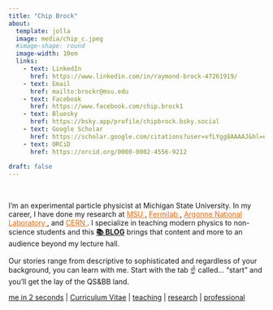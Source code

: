 ```yaml
---
title: "Chip Brock"
about:
  template: jolla
  image: media/chip_c.jpeg
  #image-shape: round
  image-width: 10em
  links:
    - text: LinkedIn
      href: https://www.linkedin.com/in/raymond-brock-47261919/
    - text: Email
      href: mailto:brockr@msu.edu
    - text: Facebook
      href: https://www.facebook.com/chip.brock1
    - text: Bluesky
      href: https://bsky.app/profile/chipbrock.bsky.social
    - text: Google Scholar
      href: https://scholar.google.com/citations?user=vfLYgg8AAAAJ&hl=en
    - text: ORCiD
      href: https://orcid.org/0000-0002-4556-9212
      
draft: false
---
```


<br>

<div class="custom-intro">
  I’m an experimental particle physicist at Michigan State University. In my career, I have done my research at <a href="https://pa.msu.edu/high-energy-physics/index.aspx"
  target="_blank"
   style="color: #ff6600 !important;"
   onmouseover="this.style.setProperty('color', '#4563A7', 'important');"
   onmouseout="this.style.setProperty('color', '#ff6600', 'important');">
   MSU
</a>,
<a href="https://www.fnal.gov"
target="_blank"
   style="color: #ff6600 !important;"
   onmouseover="this.style.setProperty('color', '#4563A7', 'important');"
   onmouseout="this.style.setProperty('color', '#ff6600', 'important');">
   Fermilab
</a>, 
<a href="https://www.anl.gov"
target="_blank"
   style="color: #ff6600 !important;"
   onmouseover="this.style.setProperty('color', '#4563A7', 'important');"
   onmouseout="this.style.setProperty('color', '#ff6600', 'important');">
   Argonne National Laboratory
</a>, and 
<a href="https://home.cern"
target="_blank"
   style="color: #ff6600 !important;"
   onmouseover="this.style.setProperty('color', '#4563A7', 'important');"
   onmouseout="this.style.setProperty('color', '#ff6600', 'important');">
   CERN
</a>. I specialize in teaching modern physics to non-science students and this <a href="./stories.qmd" target="_blank" rel="noopener"><strong> 📚 BLOG</strong></a> brings that content and more to an audience beyond my lecture hall.
<br><br>Our stories range from descriptive to sophisticated and regardless of your background, you can learn with me. Start with the tab  ☝️ called... “start" and you’ll get the lay of the QS&amp;BB land.
</div>



| [me in 2 seconds](./me-in-2-seconds.qmd) | [Curriculum Vitae](./CV.qmd) | [teaching](./teaching.qmd) | [research](./research.qmd) | [professional](./professional.qmd) 
